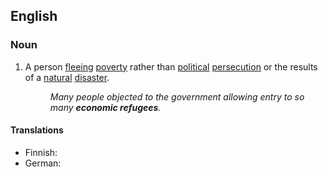 ==English==

===Noun===
{{en-noun|head=[[economic]] [[refugee]]}}

# A person [[fleeing]] [[poverty]] rather than [[political]] [[persecution]] or the results of a [[natural]] [[disaster]].
#: ''Many people objected to the government allowing entry to so many '''economic refugees'''.''

====Translations====
{{trans-top|person fleeing poverty}}
* Finnish: {{t|fi|talouspakolainen}}
* German: {{t+|de|Wirtschaftsflüchtling}}
{{trans-mid}}
{{trans-bottom}}